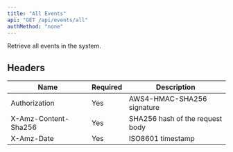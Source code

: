 ```yaml
---
title: "All Events"
api: "GET /api/events/all"
authMethod: "none"
---
```


Retrieve all events in the system.

## Headers


| Name | Required | Description |
| --- | --- | --- |
| Authorization | Yes | AWS4-HMAC-SHA256 signature |
| X-Amz-Content-Sha256 | Yes | SHA256 hash of the request body |
| X-Amz-Date | Yes | ISO8601 timestamp |

